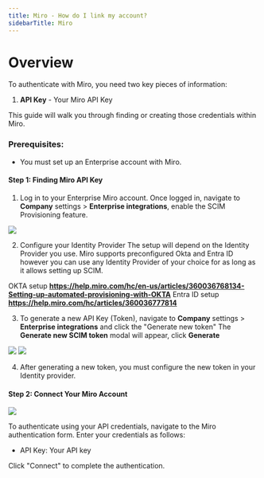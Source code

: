```yaml
---
title: Miro - How do I link my account?
sidebarTitle: Miro
---
```



# Overview

To authenticate with Miro, you need two key pieces of information:
1. **API Key** - Your Miro API Key


This guide will walk you through finding or creating those credentials within Miro.


### Prerequisites:

- You must set up an Enterprise account with Miro.


#### Step 1: Finding Miro API Key
1. Log in to your Enterprise Miro account. Once logged in, navigate to **Company** settings > **Enterprise integrations**, enable the SCIM Provisioning feature.

<img src="/integrations/all/miro-scim/miro-1.png" />


2.  Configure your Identity Provider
The setup will depend on the Identity Provider you use. 
Miro supports preconfigured Okta and Entra ID however you can use any Identity Provider of your choice for as long as it allows setting up SCIM.

OKTA setup **https://help.miro.com/hc/en-us/articles/360036768134-Setting-up-automated-provisioning-with-OKTA**
Entra ID setup **https://help.miro.com/hc/articles/360036777814**


3. To generate a new API Key (Token), navigate to **Company** settings > **Enterprise integrations** and click the "Generate new token"
The **Generate new SCIM token** modal will appear, click **Generate**

<img src="/integrations/all/miro-scim/miro-2.png" />

<img src="/integrations/all/miro-scim/miro-3.png" />

4. After generating a new token, you must configure the new token in your Identity provider. 


#### Step 2: Connect Your Miro Account

<img src="/integrations/all/miro-scim/nango_connect_ui.png" />

To authenticate using your API credentials, navigate to the Miro authentication form.
Enter your credentials as follows:
- API Key: Your API key

Click "Connect" to complete the authentication.
